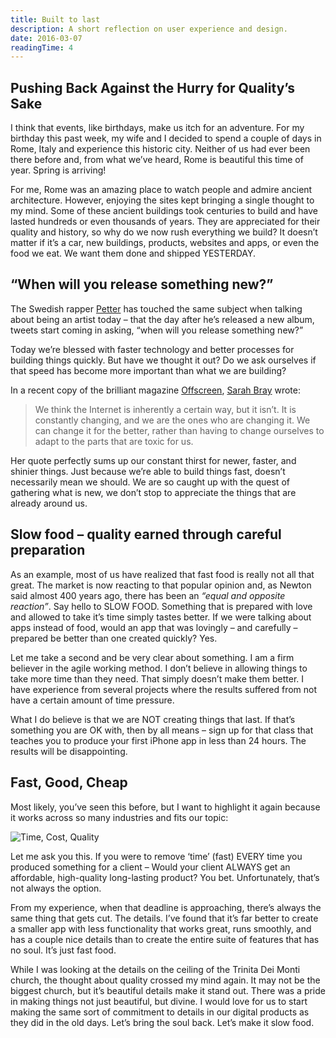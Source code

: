 ```yaml
---
title: Built to last
description: A short reflection on user experience and design.
date: 2016-03-07
readingTime: 4
---
```


## Pushing Back Against the Hurry for Quality’s Sake

I think that events, like birthdays, make us itch for an adventure. For my birthday this past week, my wife and I decided to spend a couple of days in Rome, Italy and experience this historic city. Neither of us had ever been there before and, from what we’ve heard, Rome is beautiful this time of year. Spring is arriving!

For me, Rome was an amazing place to watch people and admire ancient architecture. However, enjoying the sites kept bringing a single thought to my mind. Some of these ancient buildings took centuries to build and have lasted hundreds or even thousands of years. They are appreciated for their quality and history, so why do we now rush everything we build? It doesn’t matter if it’s a car, new buildings, products, websites and apps, or even the food we eat. We want them done and shipped YESTERDAY.

## &#8220;When will you release something new?”

The Swedish rapper <a href="http://www.petter.nu" target="_blank">Petter</a> has touched the same subject when talking about being an artist today &#8211; that the day after he&#8217;s released a new album, tweets start coming in asking, “when will you release something new?”

Today we&#8217;re blessed with faster technology and better processes for building things quickly. But have we thought it out? Do we ask ourselves if that speed has become more important than what we are building?

In a recent copy of the brilliant magazine <a href="http://www.offscreenmag.com" target="_blank">Offscreen</a>, <a href="http://www.sarahjbray.com" target="_blank">Sarah Bray</a> wrote:

> We think the Internet is inherently a certain way, but it isn’t. It is constantly changing, and we are the ones who are changing it. We can change it for the better, rather than having to change ourselves to adapt to the parts that are toxic for us.

Her quote perfectly sums up our constant thirst for newer, faster, and shinier things. Just because we&#8217;re able to build things fast, doesn&#8217;t necessarily mean we should. We are so caught up with the quest of gathering what is new, we don’t stop to appreciate the things that are already around us.

## Slow food &#8211; quality earned through careful preparation

As an example, most of us have realized that fast food is really not all that great. The market is now reacting to that popular opinion and, as Newton said almost 400 years ago, there has been an _“equal and opposite reaction”_. Say hello to SLOW FOOD. Something that is prepared with love and allowed to take it’s time simply tastes better. If we were talking about apps instead of food, would an app that was lovingly &#8211; and carefully &#8211; prepared be better than one created quickly? Yes.

Let me take a second and be very clear about something. I am a firm believer in the agile working method. I don’t believe in allowing things to take more time than they need. That simply doesn’t make them better. I have experience from several projects where the results suffered from not have a certain amount of time pressure.

What I do believe is that we are NOT creating things that last. If that’s something you are OK with, then by all means &#8211; sign up for that class that teaches you to produce your first iPhone app in less than 24 hours. The results will be disappointing.

## Fast, Good, Cheap

Most likely, you’ve seen this before, but I want to highlight it again because it works across so many industries and fits our topic:

![Time, Cost, Quality](triangle-1024x658.png)

Let me ask you this. If you were to remove &#8216;time&#8217; (fast) EVERY time you produced something for a client &#8211; Would your client ALWAYS get an affordable, high-quality long-lasting product? You bet. Unfortunately, that’s not always the option.

From my experience, when that deadline is approaching, there&#8217;s always the same thing that gets cut. The details. I’ve found that it’s far better to create a smaller app with less functionality that works great, runs smoothly, and has a couple nice details than to create the entire suite of features that has no soul. It’s just fast food.

While I was looking at the details on the ceiling of the Trinita Dei Monti church, the thought about quality crossed my mind again. It may not be the biggest church, but it’s beautiful details make it stand out. There was a pride in making things not just beautiful, but divine. I would love for us to start making the same sort of commitment to details in our digital products as they did in the old days. Let’s bring the soul back. Let’s make it slow food.